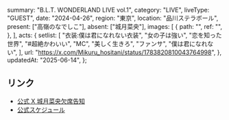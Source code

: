   summary: "B.L.T. WONDERLAND LIVE vol.1",
  category: "LIVE",
  liveType: "GUEST",
  date: "2024-04-26",
  region: "東京",
  location: "品川ステラボール",
  present: ["高嶺のなでしこ"],
  absent: ["城月菜央"],
  images: [
    {
      path: "",
      ref: "",
    },
  ],
  acts: {
    setlist: [
      "衣装:僕は君になれない衣装",
      "女の子は強い",
      "恋を知った世界",
      "#超絶かわいい",
      "MC",
      "美しく生きろ",
      "ファンサ",
      "僕は君になれない",
    ],
    url: "https://x.com/Mikuru_hositani/status/1783820810043764998",
  },
  updatedAt: "2025-06-14",
};

## リンク

- [公式 X 城月菜央欠席告知](https://x.com/takanenofficial/status/1783773077589131332)
- [公式スケジュール](https://takanenonadeshiko.jp/?p=1948)
